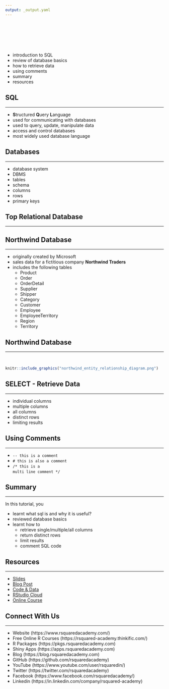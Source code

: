 ```yaml
---
output: _output.yaml
---
```


## {data-background="dbi_cover_image.png"}

## {data-background="dbi_agenda.png"}

<br>
<br>
<br>
<br>

- introduction to SQL
- review  of database basics
- how to retrieve data
- using comments
- summary
- resources

## SQL

<hr>

- **S**tructured **Q**uery **L**anguage
- used for communicating with databases
- used to query, update, manipulate data
- access and control databases
- most widely used database language

## Databases

<hr>

- database system
- DBMS 
- tables
- schema 
- columns
- rows
- primary keys

## Top Relational Database

<hr>

## Northwind Database

<hr>

- originally created by Microsoft
- sales data for a fictitious company **Northwind Traders**
- includes the following tables
    - Product
    - Order
    - OrderDetail
    - Supplier
    - Shipper
    - Category
    - Customer
    - Employee
    - EmployeeTerritory
    - Region
    - Territory

## Northwind Database

<hr>

<br>

```r
knitr::include_graphics("northwind_entity_relationship_diagram.png")
```

## SELECT - Retrieve Data

<hr>

- individual columns
- multiple columns
- all columns
- distinct rows
- limiting results

## Using Comments

<hr>

- `-- this is a comment`
- `# this is also a comment`
- `/* this is a` <br> `multi line comment */`

## Summary

<hr>

In this tutorial, you

- learnt what sql is and why it is useful?
- reviewed database basics
- learnt how to 
    - retrieve single/multiple/all columns
    - return distinct rows
    - limit results
    - comment SQL code

## Resources

<hr>

- <a href="https://slides.rsquaredacademy.com/sql/sqlite.html#/section" target="_blank">Slides</a>
- <a href="https://blog.rsquaredacademy.com/working-with-databases-using-r/" target="_blank">Blog Post</a>
- <a href="https://github.com/rsquaredacademy-education/online-courses/" target="_blank">Code & Data</a>
- <a href="https://rstudio.cloud/project/430439" target="_blank">RStudio Cloud</a>
- <a href="https://rsquared-academy.thinkific.com/courses/working-with-databases-using-r" target="_blank">Online Course</a>

## Connect With Us

<hr>

- Website     (https://www.rsquaredacademy.com/)
- Free Online R Courses   (https://rsquared-academy.thinkific.com/)
- R Packages  (https://pkgs.rsquaredacademy.com)
- Shiny Apps  (https://apps.rsquaredacademy.com)
- Blog        (https://blog.rsquaredacademy.com)
- GitHub      (https://github.com/rsquaredacademy)
- YouTube     (https://www.youtube.com/user/rsquaredin/)
- Twitter     (https://twitter.com/rsquaredacademy)
- Facebook    (https://www.facebook.com/rsquaredacademy/)
- Linkedin    (https://in.linkedin.com/company/rsquared-academy)

## {data-background="thankyou.png"}

